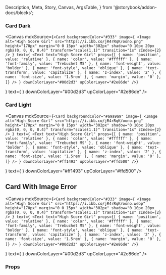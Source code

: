   Description,
  Meta,
  Story,
  Canvas,
  ArgsTable,
} from '@storybook/addon-docs/blocks';

<Meta title="Molecule/Card" component={Card} />

### Card Dark

<Canvas
  mdxSource={`<Card
      backgroundColor="#333"
      image={
        <Image
          alt="High Score Girl"
          src="https://i.ibb.co/jR4rRqK/oono.png"
          height="170px"
          margin="0 0 15px"
          width="302px"
          shadow="0 10px 20px rgba(0, 0, 0, 0.4)"
          transform="scale(1.1)"
          transition="1s"
          zIndex={2}
        />
      }
      text={
        <Text
          text="High Score Girl"
          props={[
            { name: 'position', value: 'relative' },
            { name: 'color', value: '#ffffff' },
            { name: 'font-family', value: 'Trebuchet MS' },
            { name: 'font-weight', value: 'bolder' },
            { name: 'font-style', value: 'oblique' },
            { name: 'text-transform', value: 'capitalize' },
            { name: 'z-index', value: '2' },
            { name: 'font-size', value: '1.5rem' },
            { name: 'margin', value: '0' },
          ]}
        />
      }
      downColorLayer="#00d2d3"
      upColorLayer="#2e86de"
    />`}
>
  <Story name="Card Dark">
    <Card
      backgroundColor="#333"
      image={
        <Image
          alt="High Score Girl"
          src="https://i.ibb.co/jR4rRqK/oono.png"
          height="170px"
          margin="0 0 15px"
          width="302px"
          shadow="0 10px 20px rgba(0, 0, 0, 0.4)"
          transform="scale(1.1)"
          transition="1s"
          zIndex={2}
        />
      }
      text={
        <Text
          text="High Score Girl"
          props={[
            { name: 'position', value: 'relative' },
            { name: 'color', value: '#ffffff' },
            { name: 'font-family', value: 'Trebuchet MS' },
            { name: 'font-weight', value: 'bolder' },
            { name: 'font-style', value: 'oblique' },
            { name: 'text-transform', value: 'capitalize' },
            { name: 'z-index', value: '2' },
            { name: 'font-size', value: '1.5rem' },
            { name: 'margin', value: '0' },
          ]}
        />
      }
      downColorLayer="#00d2d3"
      upColorLayer="#2e86de"
    />
  </Story>
</Canvas>

### Card Light

<Canvas
  mdxSource={`<Card
      backgroundColor="#a9a9a9"
      image={
        <Image
          alt="High Score Girl"
          src="https://i.ibb.co/jR4rRqK/oono.png"
          height="170px"
          margin="0 0 15px"
          width="302px"
          shadow="0 10px 20px rgba(0, 0, 0, 0.4)"
          transform="scale(1.1)"
          transition="1s"
          zIndex={2}
        />
      }
      text={
        <Text
          text="High Score Girl"
          props={[
            { name: 'position', value: 'relative' },
            { name: 'color', value: '#ffffff' },
            { name: 'font-family', value: 'Trebuchet MS' },
            { name: 'font-weight', value: 'bolder' },
            { name: 'font-style', value: 'oblique' },
            { name: 'text-transform', value: 'capitalize' },
            { name: 'z-index', value: '2' },
            { name: 'font-size', value: '1.5rem' },
            { name: 'margin', value: '0' },
          ]}
        />
      }
      downColorLayer="#ff1493"
      upColorLayer="#ffd500"
    />`}
>
  <Story name="Card Light">
    <Card
      backgroundColor="#a9a9a9"
      image={
        <Image
          alt="High Score Girl"
          src="https://i.ibb.co/jR4rRqK/oono.png"
          height="170px"
          margin="0 0 15px"
          width="302px"
          shadow="0 10px 20px rgba(0, 0, 0, 0.4)"
          transform="scale(1.1)"
          transition="1s"
          zIndex={2}
        />
      }
      text={
        <Text
          text="High Score Girl"
          props={[
            { name: 'position', value: 'relative' },
            { name: 'color', value: '#ffffff' },
            { name: 'font-family', value: 'Trebuchet MS' },
            { name: 'font-weight', value: 'bolder' },
            { name: 'font-style', value: 'oblique' },
            { name: 'text-transform', value: 'capitalize' },
            { name: 'z-index', value: '2' },
            { name: 'font-size', value: '1.5rem' },
            { name: 'margin', value: '0' },
          ]}
        />
      }
      downColorLayer="#ff1493"
      upColorLayer="#ffd500"
    />
  </Story>
</Canvas>

## Card With Image Error

<Canvas
  mdxSource={`<Card
      backgroundColor="#333"
      image={
        <Image
          alt="High Score Girl"
          src="https://i.ibb.co/jR4rRqK/oono.webp"
          height="170px"
          margin="0 0 15px"
          width="302px"
          shadow="0 10px 20px rgba(0, 0, 0, 0.4)"
          transform="scale(1.1)"
          transition="1s"
          zIndex={2}
        />
      }
      text={
        <Text
          text="High Score Girl"
          props={[
            { name: 'position', value: 'relative' },
            { name: 'color', value: '#ffffff' },
            { name: 'font-family', value: 'Trebuchet MS' },
            { name: 'font-weight', value: 'bolder' },
            { name: 'font-style', value: 'oblique' },
            { name: 'text-transform', value: 'capitalize' },
            { name: 'z-index', value: '2' },
            { name: 'font-size', value: '1.5rem' },
            { name: 'margin', value: '0' },
          ]}
        />
      }
      downColorLayer="#00d2d3"
      upColorLayer="#2e86de"
    />`}
>
  <Story name="Card With Image Error">
    <Card
      backgroundColor="#333"
      image={
        <Image
          alt="High Score Girl"
          src="https://i.ibb.co/jR4rRqK/oono.webp"
          height="170px"
          margin="0 0 15px"
          width="302px"
          shadow="0 10px 20px rgba(0, 0, 0, 0.4)"
          transform="scale(1.1)"
          transition="1s"
          zIndex={2}
        />
      }
      text={
        <Text
          text="High Score Girl"
          props={[
            { name: 'position', value: 'relative' },
            { name: 'color', value: '#ffffff' },
            { name: 'font-family', value: 'Trebuchet MS' },
            { name: 'font-weight', value: 'bolder' },
            { name: 'font-style', value: 'oblique' },
            { name: 'text-transform', value: 'capitalize' },
            { name: 'z-index', value: '2' },
            { name: 'font-size', value: '1.5rem' },
            { name: 'margin', value: '0' },
          ]}
        />
      }
      downColorLayer="#00d2d3"
      upColorLayer="#2e86de"
    />
  </Story>
</Canvas>

### Props

<ArgsTable of={Card} />
